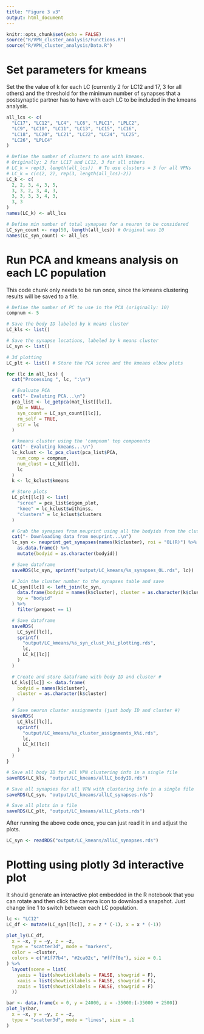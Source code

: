 ```yaml
---
title: "Figure 3 v3"
output: html_document
---
```

```r
knitr::opts_chunk$set(echo = FALSE)
source("R/VPN_cluster_analysis/Functions.R")
source("R/VPN_cluster_analysis/Data.R")
```

# Set parameters for kmeans
Set the the value of k for each LC (currently 2 for LC12 and 17, 3 for all 
others) and the threshold for the minimum number of synapses that a postsynaptic 
partner has to have with each LC to be included in the kmeans analysis. 
```r
all_lcs <- c(
  "LC17", "LC12", "LC4", "LC6", "LPLC1", "LPLC2",
  "LC9", "LC10", "LC11", "LC13", "LC15", "LC16",
  "LC18", "LC20", "LC21", "LC22", "LC24", "LC25",
  "LC26", "LPLC4"
)

# Define the number of clusters to use with kmeans.
# Originally: 2 for LC17 and LC12, 3 for all others
# LC_k = rep(3, length(all_lcs))  # To use clusters = 3 for all VPNs
# LC_k = c(c(2, 2), rep(3, length(all_lcs)-2))
LC_k <- c(
  2, 2, 3, 4, 3, 5,
  3, 3, 2, 3, 4, 3,
  3, 3, 3, 3, 4, 3,
  3, 3
)
names(LC_k) <- all_lcs

# Define min number of total synapses for a neuron to be considered
LC_syn_count <- rep(50, length(all_lcs)) # Original was 10
names(LC_syn_count) <- all_lcs
```

# Run PCA and kmeans analysis on each LC population
This code chunk only needs to be run once, since the kmeans clustering results 
will be saved to a file. 
```r
# Define the number of PC to use in the PCA (originally: 10)
compnum <- 5

# Save the body ID labeled by k means cluster
LC_kls <- list()

# Save the synapse locations, labeled by k means cluster
LC_syn <- list()

# 3d plotting
LC_plt <- list() # Store the PCA scree and the kmeans elbow plots

for (lc in all_lcs) {
  cat("Processing ", lc, ":\n")

  # Evaluate PCA
  cat("- Evaluting PCA...\n")
  pca_list <- lc_getpca(mat_list[[lc]],
    DN = NULL,
    syn_count = LC_syn_count[[lc]],
    rm_self = TRUE,
    str = lc
  )

  # kmeans cluster using the 'compnum' top components
  cat("- Evaluting kmeans...\n")
  lc_kclust <- lc_pca_clust(pca_list$PCA,
    num_comp = compnum,
    num_clust = LC_k[[lc]],
    lc
  )
  k <- lc_kclust$kmeans

  # Store plots
  LC_plt[[lc]] <- list(
    "scree" = pca_list$eigen_plot,
    "knee" = lc_kclust$withinss,
    "clusters" = lc_kclust$clusters
  )

  # Grab the synapses from neuprint using all the bodyids from the clusters
  cat("- Downloading data from neuprint...\n")
  lc_syn <- neuprint_get_synapses(names(k$cluster), roi = "OL(R)") %>%
    as.data.frame() %>%
    mutate(bodyid = as.character(bodyid))

  # Save dataframe
  saveRDS(lc_syn, sprintf("output/LC_kmeans/%s_synapses_OL.rds", lc))

  # Join the cluster number to the synapses table and save
  LC_syn[[lc]] <- left_join(lc_syn,
    data.frame(bodyid = names(k$cluster), cluster = as.character(k$cluster)),
    by = "bodyid"
  ) %>%
    filter(prepost == 1)

  # Save dataframe
  saveRDS(
    LC_syn[[lc]],
    sprintf(
      "output/LC_kmeans/%s_syn_clust_k%i_plotting.rds",
      lc,
      LC_k[[lc]]
    )
  )

  # Create and store dataframe with body ID and cluster #
  LC_kls[[lc]] <- data.frame(
    bodyid = names(k$cluster),
    cluster = as.character(k$cluster)
  )

  # Save neuron cluster assignments (just body ID and cluster #)
  saveRDS(
    LC_kls[[lc]],
    sprintf(
      "output/LC_kmeans/%s_cluster_assignments_k%i.rds",
      lc,
      LC_k[[lc]]
    )
  )
}

# Save all body ID for all VPN clustering info in a single file
saveRDS(LC_kls, "output/LC_kmeans/allLC_bodyID.rds")

# Save all synapses for all VPN with clustering info in a single file
saveRDS(LC_syn, "output/LC_kmeans/allLC_synapses.rds")

# Save all plots in a file
saveRDS(LC_plt, "output/LC_kmeans/allLC_plots.rds")
```

After running the above code once, you can just read it in and adjust the plots.
```r
LC_syn <- readRDS("output/LC_kmeans/allLC_synapses.rds")
```

# Plotting using plotly 3d interactive plot
It should generate an interactive plot embedded in the R notebook that you can 
rotate and then click the camera icon to download a snapshot. Just change line 1
to switch between each LC population.
```r
lc <- "LC12"
LC_df <- mutate(LC_syn[[lc]], z = z * (-1), x = x * (-1))

plot_ly(LC_df,
  x = ~x, y = ~y, z = ~z,
  type = "scatter3d", mode = "markers",
  color = ~cluster,
  colors = c("#1f77b4", "#2ca02c", "#ff7f0e"), size = 0.1
) %>%
  layout(scene = list(
    yaxis = list(showticklabels = FALSE, showgrid = F),
    xaxis = list(showticklabels = FALSE, showgrid = F),
    zaxis = list(showticklabels = FALSE, showgrid = F)
  ))

bar <- data.frame(x = 0, y = 24000, z = -35000:(-35000 + 2500))
plot_ly(bar,
  x = ~x, y = ~y, z = ~z,
  type = "scatter3d", mode = "lines", size = .1
)
```

